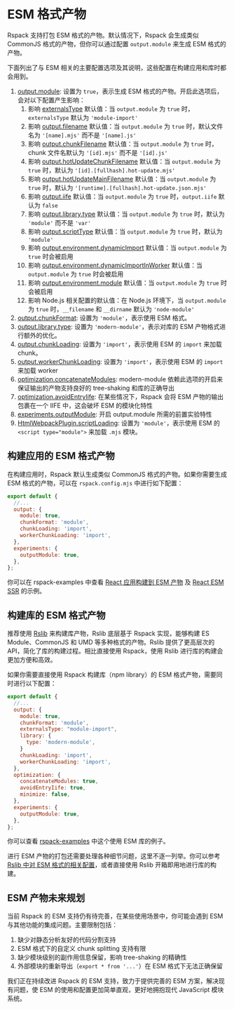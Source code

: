 
# ESM 格式产物

Rspack 支持打包 ESM 格式的产物。默认情况下，Rspack 会生成类似 CommonJS 格式的产物，但你可以通过配置 `output.module` 来生成 ESM 格式的产物。

下面列出了与 ESM 相关的主要配置选项及其说明，这些配置在构建应用和库时都会用到。

1. [output.module](/config/output#outputmodule): 设置为 `true`，表示生成 ESM 格式的产物。开启此选项后，会对以下配置产生影响：
   1. 影响 [externalsType](/config/externals#externalstype) 默认值：当 `output.module` 为 `true` 时，`externalsType` 默认为 `'module-import'`
   2. 影响 [output.filename](/config/output#outputfilename) 默认值：当 `output.module` 为 `true` 时，默认文件名为 `'[name].mjs'` 而不是 `'[name].js'`
   3. 影响 [output.chunkFilename](/config/output#outputchunkfilename) 默认值：当 `output.module` 为 `true` 时，chunk 文件名默认为 `'[id].mjs'` 而不是 `'[id].js'`
   4. 影响 [output.hotUpdateChunkFilename](/config/output#outputhotupdatechunkfilename) 默认值：当 `output.module` 为 `true` 时，默认为 `'[id].[fullhash].hot-update.mjs'`
   5. 影响 [output.hotUpdateMainFilename](/config/output#outputhotupdatemainfilename) 默认值：当 `output.module` 为 `true` 时，默认为 `'[runtime].[fullhash].hot-update.json.mjs'`
   6. 影响 [output.iife](/config/output#outputiife) 默认值：当 `output.module` 为 `true` 时，`output.iife` 默认为 `false`
   7. 影响 [output.library.type](/config/output#outputlibrarytype) 默认值：当 `output.module` 为 `true` 时，默认为 `'module'` 而不是 `'var'`
   8. 影响 [output.scriptType](/config/output#outputscripttype) 默认值：当 `output.module` 为 `true` 时，默认为 `'module'`
   9. 影响 [output.environment.dynamicImport](/config/output#outputenvironmentdynamicimport) 默认值：当 `output.module` 为 `true` 时会被启用
   10. 影响 [output.environment.dynamicImportInWorker](/config/output#outputenvironmentdynamicimportinworker) 默认值：当 `output.module` 为 `true` 时会被启用
   11. 影响 [output.environment.module](/config/output#outputenvironmentmodule) 默认值：当 `output.module` 为 `true` 时会被启用
   12. 影响 Node.js 相关配置的默认值：在 Node.js 环境下，当 `output.module` 为 `true` 时，`__filename` 和 `__dirname` 默认为 `'node-module'`
2. [output.chunkFormat](/config/output#outputchunkformat): 设置为 `'module'`，表示使用 ESM 格式。
3. [output.library.type](/config/output#outputlibrarytype): 设置为 `'modern-module'`，表示对库的 ESM 产物格式进行额外的优化。
4. [output.chunkLoading](/config/output#outputchunkloading): 设置为 `'import'`，表示使用 ESM 的 `import` 来加载 chunk。
5. [output.workerChunkLoading](/config/output#outputworkerchunkloading): 设置为 `'import'`，表示使用 ESM 的 `import` 来加载 worker
6. [optimization.concatenateModules](/config/optimization#optimizationconcatenatemodules): modern-module 依赖此选项的开启来保证输出的产物支持良好的 tree-shaking 和库的正确导出
7. [optimization.avoidEntryIife](/config/optimization#optimizationavoidentryiife): 在某些情况下，Rspack 会将 ESM 产物的输出包裹在一个 IIFE 中，这会破坏 ESM 的模块化特性
8. [experiments.outputModule](/config/experiments#experimentsoutputmodule): 开启 output.module 所需的前置实验特性
9. [HtmlWebpackPlugin.scriptLoading](/guide/tech/html#htmlwebpackplugin): 设置为 `'module'`，表示使用 ESM 的 `<script type="module">` 来加载 `.mjs` 模块。

## 构建应用的 ESM 格式产物

在构建应用时，Rspack 默认生成类似 CommonJS 格式的产物。如果你需要生成 ESM 格式的产物，可以在 `rspack.config.mjs` 中进行如下配置：

```js title="rspack.config.mjs"
export default {
  //...
  output: {
    module: true,
    chunkFormat: 'module',
    chunkLoading: 'import',
    workerChunkLoading: 'import',
  },
  experiments: {
    outputModule: true,
  },
};
```

你可以在 rspack-examples 中查看 [React 应用构建到 ESM 产物](https://github.com/rspack-contrib/rstack-examples/tree/main/rspack/react-refresh-esm) 及 [React ESM SSR](https://github.com/rspack-contrib/rstack-examples/tree/main/rspack/react-ssr-esm) 的示例。

## 构建库的 ESM 格式产物

推荐使用 [Rslib](https://rslib.rs) 来构建库产物，Rslib 底层基于 Rspack 实现，能够构建 ES Module、CommonJS 和 UMD 等多种格式的产物。Rslib 提供了更高层次的 API，简化了库的构建过程。相比直接使用 Rspack，使用 Rslib 进行库的构建会更加方便和高效。

如果你需要直接使用 Rspack 构建库（npm library）的 ESM 格式产物，需要同时进行以下配置：

```js title="rspack.config.mjs"
export default {
  //...
  output: {
    module: true,
    chunkFormat: 'module',
    externalsType: "module-import",
    library: {
      type: 'modern-module',
    }
    chunkLoading: 'import',
    workerChunkLoading: 'import',
  },
  optimization: {
    concatenateModules: true,
    avoidEntryIife: true,
    minimize: false,
  },
  experiments: {
    outputModule: true,
  },
};
```

你可以查看 [rspack-examples](https://github.com/rspack-contrib/rstack-examples/tree/main/rspack/library-esm) 中这个使用 ESM 库的例子。

进行 ESM 产物的打包还需要处理各种细节问题，这里不逐一列举。你可以参考 [Rslib 中对 ESM 格式的相关配置](https://github.com/web-infra-dev/rslib/blob/f727b18805767b99fb85ae67ebff959aa644536e/packages/core/src/config.ts)，或者直接使用 Rslib 开箱即用地进行库的构建。

## ESM 产物未来规划

当前 Rspack 的 ESM 支持仍有待完善，在某些使用场景中，你可能会遇到 ESM 与其他功能的集成问题。主要限制包括：

1. 缺少对静态分析友好的代码分割支持
2. ESM 格式下的自定义 chunk splitting 支持有限
3. 缺少模块级别的副作用信息保留，影响 tree-shaking 的精确性
4. 外部模块的重新导出（`export * from '...'`）在 ESM 格式下无法正确保留

我们正在持续改进 Rspack 的 ESM 支持，致力于提供完善的 ESM 方案，解决现有问题，使 ESM 的使用和配置更加简单直观，更好地拥抱现代 JavaScript 模块系统。
